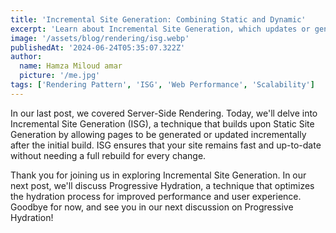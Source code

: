 ```yaml
---
title: 'Incremental Site Generation: Combining Static and Dynamic'
excerpt: 'Learn about Incremental Site Generation, which updates or generates pages incrementally after the initial build.'
image: '/assets/blog/rendering/isg.webp'
publishedAt: '2024-06-24T05:35:07.322Z'
author:
  name: Hamza Miloud amar
  picture: '/me.jpg'
tags: ['Rendering Pattern', 'ISG', 'Web Performance', 'Scalability']
---
```


In our last post, we covered Server-Side Rendering. Today, we'll delve into Incremental Site Generation (ISG), a technique that builds upon Static Site Generation by allowing pages to be generated or updated incrementally after the initial build. ISG ensures that your site remains fast and up-to-date without needing a full rebuild for every change.

<Conversation>
  <Conversation.Thread
    message="Hey Chat, I've been hearing about Incremental Static Generation (ISG). Can you explain what it is?"
    from="user"
  />
  <Conversation.Thread
    message="Sure! Let's build on what you learned about Static Site Generation (SSG) from our previous discussion."
    from="server"
  />
  <Conversation.Thread
    message="Incremental Static Generation (ISG) is a rendering pattern that combines the benefits of SSG with the ability to update static content at runtime. It allows web pages to be statically generated at build time and then re-generated on-demand or at specified intervals."
    from="server"
  />
  <Conversation.Thread
    message="So, how exactly does ISG work?"
    from="user"
  />
  <Conversation.Thread
    message={[
      'Initial Static Generation: During the build process, static HTML pages are generated for specific routes.',
      'On-Demand Re-generation: When a request is made to a page that needs updating, the server generates a new version of the page, caches it, and serves the updated version.',
      'Periodic Re-generation: Pages can be configured to re-generate at specific intervals, ensuring that the content remains up-to-date.',
    ]}
    from="server"
  />
  <Conversation.Thread
    message="What are the benefits of using ISG?"
    from="user"
  />
  <Conversation.Thread
    message={[
      'Performance: Combines the fast initial load of static pages with the ability to update content dynamically.',
      'Scalability: Static pages can be served from a CDN, reducing server load.',
      'Content Freshness: Pages can be updated incrementally without a complete rebuild, ensuring up-to-date content.',
    ]}
    from="server"
  />
  <Conversation.Thread
    message="Are there any challenges with using ISG?"
    from="user"
  />
  <Conversation.Thread
    message={[
      'Complexity: Managing re-generation logic and ensuring content consistency can be complex.',
      'Caching: Proper caching strategies are essential to avoid stale content.',
    ]}
    from="server"
  />
  <Conversation.Thread
    message="What are some common use cases for ISG?"
    from="user"
  />
  <Conversation.Thread
    message={[
      'News Websites: Articles can be statically generated and updated periodically to reflect the latest information.',
      'E-commerce: Product pages can be updated with inventory status or pricing changes without rebuilding the entire site.',
      'Blogs: Blog posts can be statically generated and re-generated when there are updates or new comments.',
    ]}
    from="server"
  />
  <Conversation.Thread
    message="Thanks, Server and Browser! This was really helpful. Any final thoughts?"
    from="user"
  />
  <Conversation.Thread
    message="Incremental Static Generation provides a powerful way to maintain the performance and scalability benefits of static sites while allowing for dynamic content updates. In the next post, we will explore the concept of Resumability, focusing on techniques to improve application performance and user experience by resuming operations from where they left off. Stay tuned!"
    from="server"
  />
</Conversation>

Thank you for joining us in exploring Incremental Site Generation. In our next post, we'll discuss Progressive Hydration, a technique that optimizes the hydration process for improved performance and user experience. Goodbye for now, and see you in our next discussion on Progressive Hydration!
